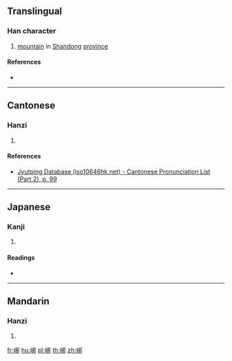 {{character info/new}}
==Translingual==

===Han character===
{{Han char|rn=46|rad=山|as=07|sn=10|four=|canj=UMHL|ids=⿰山邪}}

# [[mountain]] in [[Shandong]] [[province]]

====References====
* {{Han ref|kx=0311.160|dkj=08078|hdz=10770.060|uh=5CEB|ud=23787}}

----

==Cantonese==

===Hanzi===
{{yue-hanzi|jyut=[[je4]]|y=ye4}}

# {{defn|lang=yue|sort=山07}}

====References====
* [http://www.iso10646hk.net/jp/document/download.jsp Jyutping Database (iso10646hk.net) - Cantonese Pronunciation List (Part 2), p. 99]

----

==Japanese==

===Kanji===
{{ja-kanji|grade=|rs=山07}}

# {{defn|lang=ja|sort=山07}}

====Readings====
* {{ja-readings|on=[[や]] (ya), [[しゃ]] (sha), [[じゃ]] (ja)|kun=}}

----

==Mandarin==

===Hanzi===
{{cmn-hanzi|pin=[[xié]] ([[xie2]]), [[yé]] ([[ye2]])|wg=hsieh<sup>2</sup>, yeh<sup>2</sup>}}

# {{defn|lang=cmn|sort=山07}}

[[fr:峫]]
[[hu:峫]]
[[pl:峫]]
[[th:峫]]
[[zh:峫]]